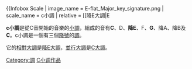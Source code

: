 {{for|艺名为'''C小调'''的配音演员|C小调 (配音演员)}}
{{Lowercase}}
{{Infobox Scale
| image_name = E-flat_Major_key_signature.png
| scale_name = c小調
| relative = [[降E大調|E{{music]]
| parallel = [[C大調|C大調]]
| tonic = C
| super-tonic = D
| mediant = E♭
| sub-dominant = F
| dominant = G
| Sub-mediant = A♭
| Leading-tone = B♭
}}

'''c小調'''是從C音開始的音樂的[[小調|小調]]，組成的音有'''C'''、D、'''降E'''、F、'''G'''、降A、降B及'''C'''。c小調是一個有三個[[降號|降號]]的[[調|調]]。

它的[[平行大小調|相對大調]]是[[降E大調|降E大調]]，[[同主音調|並行大調]]是[[C大調|C大調]]。

{{Circle of fifths}}

[[Category:調|Category:調]]
[[Category:C小调作品|]]